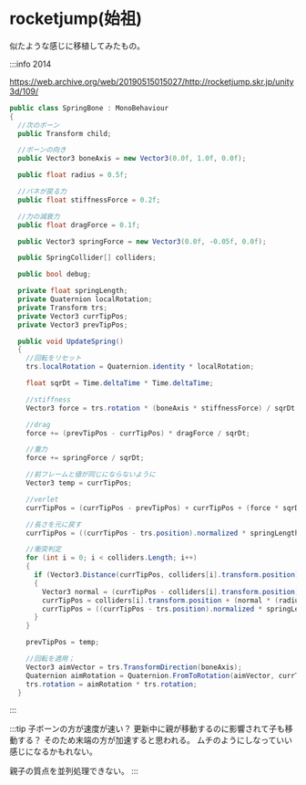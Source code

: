 
# rocketjump(始祖)

<SpringBone height="400px" />

似たような感じに移植してみたもの。

:::info 2014

https://web.archive.org/web/20190515015027/http://rocketjump.skr.jp/unity3d/109/

```cs
public class SpringBone : MonoBehaviour
{
  //次のボーン
  public Transform child;

  //ボーンの向き
  public Vector3 boneAxis = new Vector3(0.0f, 1.0f, 0.0f);

  public float radius = 0.5f;

  //バネが戻る力
  public float stiffnessForce = 0.2f;

  //力の減衰力
  public float dragForce = 0.1f;

  public Vector3 springForce = new Vector3(0.0f, -0.05f, 0.0f);

  public SpringCollider[] colliders;

  public bool debug;

  private float springLength;
  private Quaternion localRotation;
  private Transform trs;
  private Vector3 currTipPos;
  private Vector3 prevTipPos;

  public void UpdateSpring()
  {
    //回転をリセット
    trs.localRotation = Quaternion.identity * localRotation;

    float sqrDt = Time.deltaTime * Time.deltaTime;

    //stiffness
    Vector3 force = trs.rotation * (boneAxis * stiffnessForce) / sqrDt;

    //drag
    force += (prevTipPos - currTipPos) * dragForce / sqrDt;

    //重力
    force += springForce / sqrDt;

    //前フレームと値が同じにならないように
    Vector3 temp = currTipPos;

    //verlet
    currTipPos = (currTipPos - prevTipPos) + currTipPos + (force * sqrDt); // 👈

    //長さを元に戻す
    currTipPos = ((currTipPos - trs.position).normalized * springLength) + trs.position;

    //衝突判定
    for (int i = 0; i < colliders.Length; i++)
    {
      if (Vector3.Distance(currTipPos, colliders[i].transform.position) <= (radius + colliders[i].radius))
      {
        Vector3 normal = (currTipPos - colliders[i].transform.position).normalized;
        currTipPos = colliders[i].transform.position + (normal * (radius + colliders[i].radius));
        currTipPos = ((currTipPos - trs.position).normalized * springLength) + trs.position;
      }
    }

    prevTipPos = temp;

    //回転を適用；
    Vector3 aimVector = trs.TransformDirection(boneAxis);
    Quaternion aimRotation = Quaternion.FromToRotation(aimVector, currTipPos - trs.position);
    trs.rotation = aimRotation * trs.rotation;
  }
```

:::

:::tip 子ボーンの方が速度が速い？
更新中に親が移動するのに影響されて子も移動する？
そのため末端の方が加速すると思われる。
ムチのようにしなっていい感じになるかもれない。

親子の質点を並列処理できない。
:::

